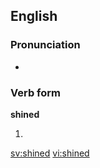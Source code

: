 ==English==
===Pronunciation===
*{{IPA|/'ʃaɪnd/}}

===Verb form===
'''shined'''

# {{past of|[[shine]]}}

[[sv:shined]]
[[vi:shined]]